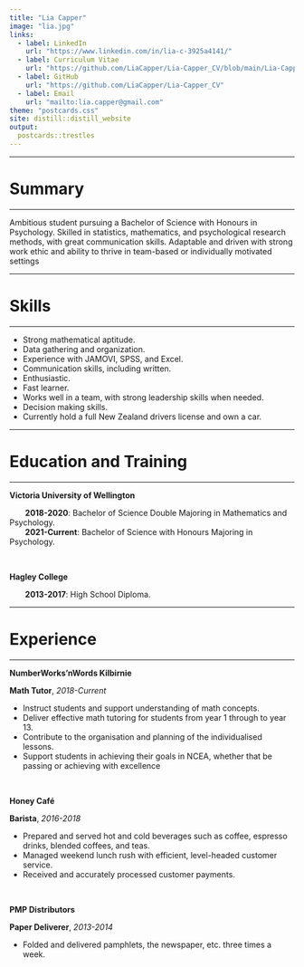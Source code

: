 ```yaml
---
title: "Lia Capper"
image: "lia.jpg"
links:
  - label: LinkedIn
    url: "https://www.linkedin.com/in/lia-c-3925a4141/"
  - label: Curriculum Vitae
    url: "https://github.com/LiaCapper/Lia-Capper_CV/blob/main/Lia-Capper_CV.pdf" type="application/pdf" /
  - label: GitHub
    url: "https://github.com/LiaCapper/Lia-Capper_CV"
  - label: Email
    url: "mailto:lia.capper@gmail.com"
theme: "postcards.css"
site: distill::distill_website
output:
  postcards::trestles
---
```

 
---

# Summary

---

Ambitious student pursuing a Bachelor of Science with Honours in Psychology. Skilled in statistics, mathematics, and psychological research methods, with great communication skills. Adaptable and driven with strong work ethic and ability to thrive in team-based or individually motivated settings


---

# Skills

---

* Strong mathematical aptitude.
* Data gathering and organization.
* Experience with JAMOVI, SPSS, and Excel.
* Communication skills, including written.
* Enthusiastic.
* Fast learner.
* Works well in a team, with strong leadership skills when needed.
* Decision making skills.
* Currently hold a full New Zealand drivers license and own a car.

---

# Education and Training

---

**Victoria University of Wellington**

|        **2018-2020**: Bachelor of Science Double Majoring in Mathematics and Psychology.


|        **2021-Current**: Bachelor of Science with Honours Majoring in Psychology.




\

**Hagley College**

|        **2013-2017**: High School Diploma.

---

# Experience

---

**NumberWorks’nWords Kilbirnie**


**Math Tutor**, *2018-Current *

* Instruct students and support understanding of math concepts.
* Deliver effective math tutoring for students from year 1 through to year 13.
* Contribute to the organisation and planning of the individualised lessons.
* Support students in achieving their goals in NCEA, whether that be passing or achieving with excellence

\

**Honey Café**

**Barista**, *2016-2018*

* Prepared and served hot and cold beverages such as coffee, espresso drinks, blended coffees, and teas.
* Managed weekend lunch rush with efficient, level-headed customer service.
* Received and accurately processed customer payments.

\

**PMP Distributors**

**Paper Deliverer**, *2013-2014*

* Folded and delivered pamphlets, the newspaper, etc. three times a week.